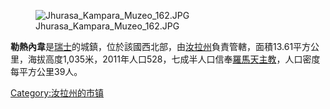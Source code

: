 [[Image:Jhurasa_Kampara_Muzeo_162.JPG|right]]

'''勒熱內韋'''是[[瑞士|瑞士]]的城鎮，位於該國西北部，由[[汝拉州|汝拉州]]負責管轄，面積13.61平方公里，海拔高度1,035米，2011年人口528，七成半人口信奉[[羅馬天主教|羅馬天主教]]，人口密度每平方公里39人。

{{normdaten}}
{{Switzerland-geo-stub}}
[[Category:汝拉州的市镇|Category:汝拉州的市镇]]